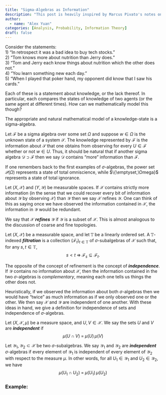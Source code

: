 ```yaml
---
title: "Sigma-Algebras as Information"
description: "This post is heavily inspired by Marcus Pivato's notes on measure and probability. This post is still in progress."
author:
  - name: "Alex Yuan"
categories: [Analysis, Probability, Information Theory]
draft: false
---
```


Consider the statements:\
1) "In retrospect it was a bad idea to buy tech stocks."\
2) "Tom knows more about nutrition than Jerry does."\
3) "Tom and Jerry each know things about nutrition which the other does not."\
4) "You learn something new each day."\
5) "When I played that poker hand, my opponent did know that I saw his cards."

Each of these is a statement about knowledge, or the lack thereof. In particular, each
compares the states of knowledge of two agents (or the same agent at different times). How can we mathematically
model this though? 

The appropriate and natural mathematical model of a knowledge-state is a sigma-algebra.

Let $\mathcal{F}$ be a sigma algebra over some set $\Omega$ and suppose $w\in\Omega$ is the unknown state of a system $\mathcal{S}$. The knowledge represented by $\mathcal{F}$ is the information about $\mathcal{S}$ that one obtains from observing for every $U \in \mathcal{F}$ whether or not $w \in U$. Thus, it should be natural that if another sigma algebra $\mathcal{D} \supset \mathcal{F}$ then we say $\mathcal{D}$ contains "more" information than $\mathcal{F}$.\

If one remembers back to the first examples of $\sigma$-algebras, the power set $\mathcal{P}(\Omega)$ represents a state of total omniscience, while $\{\emptyset,\Omega}$ represents a state of total ignorance.

Let $(X, \mathcal{X})$ and $(Y, \mathcal{Y})$ be measurable spaces. If $\mathcal{X}$ contains strictly more information (in the sense that we could recover every bit of information about $\mathcal{Y}$ by observing $\mathcal{X}$) than $\mathcal{Y}$ then we say $\mathcal{X}$ refines $\mathcal{Y}$. One can think of this as saying once we have observed the information contained in $\mathcal{X}$, the information in $\mathcal{Y}$ would be redundant.

We say that $\mathcal{X}$ ***refines*** $\mathcal{Y}$ if $\mathcal{Y}$ is a subset of $\mathcal{X}$. This is almost analogous to the discussion of coarse and fine topologies.


Let $(X,\mathcal{X})$ be a measurable space, and let $\mathbb{T}$ be a linearly ordered set.
A $\mathbb{T}$-indexed ***filtration*** is a collection $(\mathcal{F}_t)_{t\in\mathbb{T}}$ of
$\sigma$-subalgebras of $\mathcal{X}$ such that, for any $s,t\in\mathbb{T}$,
$$
s < t \;\Longrightarrow\; \mathcal{F}_s \subseteq \mathcal{F}_t .
$$


The opposite of the concept of refinement is the concept of ***independence***. If $\mathcal{Y}$ contains no information about $\mathcal{X},$ then the information contained in the two $\sigma$-algebras is *complementary*, meaning each one tells us things the other does not.

Heuristically, if we observed the information about both $\sigma$-algebras 
then we would have "twice" as much information as if we only observed one or the other. We then say $\mathcal{X}$ and $\mathcal{Y}$ are independent of one another. 
With these ideas in hand, we give a definition for independence of sets and independence of $\sigma$-algebras.

Let $(X,\mathcal{X},\mu)$ be a measure space, and $U,V \in \mathcal{X}$. We say the sets $U$ and $V$ are ***independent*** if
$$
\mu(U \cap V) \;=\; \mu(U)\,\mu(V)
$$

Let $\mathcal{Y}_1, \mathcal{Y}_2 \subset \mathcal{X}$ be two $\sigma$-subalgebras. We say $\mathcal{Y}_1$ and $\mathcal{Y}_2$ are ***independent*** $\sigma$-algebras if every element of $\mathcal{Y}_1$ is independent of every element of $\mathcal{Y}_2$ 
with respect to the measure $\mu$. In other words, for all $U_1 \in \mathcal{Y}_1$ and $U_2 \in \mathcal{Y}_2$, we have
$$
\mu(U_1 \cap U_2) \;=\; \mu(U_1)\,\mu(U_2)
$$

### Example:





